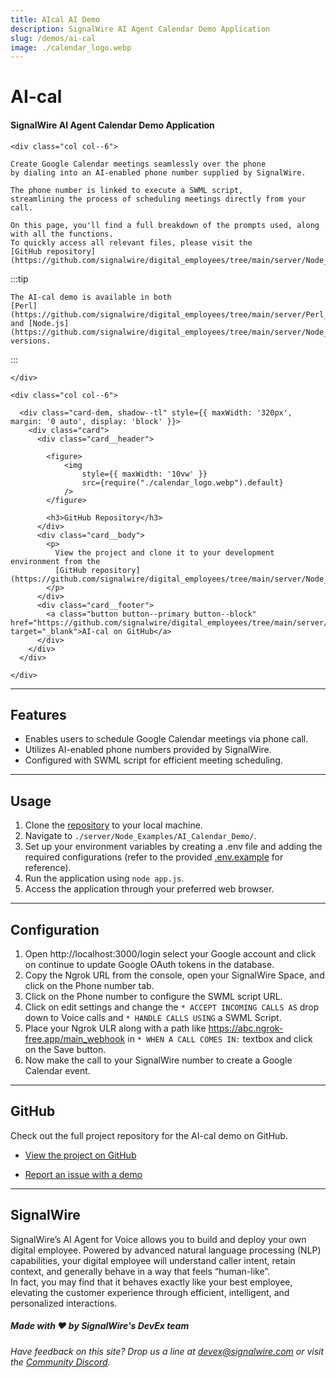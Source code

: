 ```yaml
---
title: AIcal AI Demo
description: SignalWire AI Agent Calendar Demo Application
slug: /demos/ai-cal
image: ./calendar_logo.webp
---
```


# AI-cal

#### SignalWire AI Agent Calendar Demo Application

<div class="row">
    
    <div class="col col--6">

    Create Google Calendar meetings seamlessly over the phone 
    by dialing into an AI-enabled phone number supplied by SignalWire. 
    
    The phone number is linked to execute a SWML script, 
    streamlining the process of scheduling meetings directly from your call.

    On this page, you'll find a full breakdown of the prompts used, along with all the functions.
    To quickly access all relevant files, please visit the 
    [GitHub repository](https://github.com/signalwire/digital_employees/tree/main/server/Node_Examples/AI_Calendar_Demo).

:::tip

    The AI-cal demo is available in both 
    [Perl](https://github.com/signalwire/digital_employees/tree/main/server/Perl_Examples/aical) 
    and [Node.js](https://github.com/signalwire/digital_employees/tree/main/server/Node_Examples/AI_Calendar_Demo) versions.

:::

    </div>

    <div class="col col--6">

      <div class="card-dem, shadow--tl" style={{ maxWidth: '320px', margin: '0 auto', display: 'block' }}>
        <div class="card">
          <div class="card__header">

            <figure>
                <img
                    style={{ maxWidth: '10vw' }}
                    src={require("./calendar_logo.webp").default} 
                />
            </figure>

            <h3>GitHub Repository</h3>
          </div>
          <div class="card__body">
            <p>
              View the project and clone it to your development environment from the 
              [GitHub repository](https://github.com/signalwire/digital_employees/tree/main/server/Node_Examples/AI_Calendar_Demo).
            </p>
          </div>
          <div class="card__footer">
            <a class="button button--primary button--block" href="https://github.com/signalwire/digital_employees/tree/main/server/Node_Examples/AI_Calendar_Demo" target="_blank">AI-cal on GitHub</a>
          </div>
        </div>
      </div>

    </div>

</div>

---

## Features

- Enables users to schedule Google Calendar meetings via phone call.
- Utilizes AI-enabled phone numbers provided by SignalWire.
- Configured with SWML script for efficient meeting scheduling.

---

## Usage

1. Clone the [repository](https://github.com/signalwire/digital_employees/tree/main/server/Node_Examples/AI_Calendar_Demo) to your local machine.
2. Navigate to `./server/Node_Examples/AI_Calendar_Demo/`.
3. Set up your environment variables by creating a .env file and adding the required configurations (refer to the provided 
[.env.example](https://github.com/signalwire/digital_employees/blob/main/server/Node_Examples/AI_Calendar_Demo/.env.example) for reference).
4. Run the application using `node app.js`.
5. Access the application through your preferred web browser.

---

## Configuration

1. Open http://localhost:3000/login  select your Google account and click on continue to update Google OAuth tokens in the database.
2. Copy the Ngrok URL from the console, open your SignalWire Space, and click on the Phone number tab.
3. Click on the Phone number to configure the SWML script URL.
4. Click on edit settings and change the `* ACCEPT INCOMING CALLS AS` drop down to Voice calls and `* HANDLE CALLS USING` a SWML Script.
5. Place your Ngrok ULR along with a path like https://abc.ngrok-free.app/main_webhook in `* WHEN A CALL COMES IN:` textbox 
and click on the Save button.
6. Now make the call to your SignalWire number to create a Google Calendar event.

---

## GitHub

Check out the full project repository for the AI-cal demo on GitHub.

  - [View the project on GitHub](https://github.com/signalwire/digital_employees/tree/main/server/Node_Examples/AI_Calendar_Demo)

  - [Report an issue with a demo](https://github.com/signalwire/digital_employees/issues)

---

## SignalWire

 SignalWire’s AI Agent for Voice allows you to build and deploy your own digital employee. 
 Powered by advanced natural language processing (NLP) capabilities, 
 your digital employee will understand caller intent, retain context, 
 and generally behave in a way that feels “human-like”.  
 In fact, you may find that it behaves exactly like your best employee, 
 elevating the customer experience through efficient, intelligent, and personalized interactions.

##### Made with ❤️ by SignalWire's DevEx team

*Have feedback on this site? 
Drop us a line at devex@signalwire.com 
or visit the [Community Discord](https://discord.com/invite/F2WNYTNjuF).*